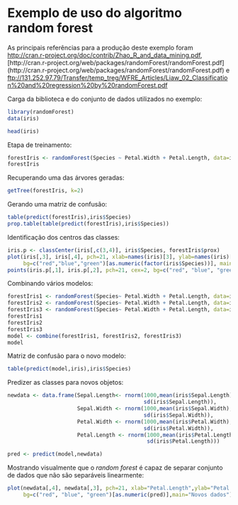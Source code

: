 Exemplo de uso do algoritmo random forest
=============================================

As principais referências para a produção deste exemplo foram [http://cran.r-project.org/doc/contrib/Zhao_R_and_data_mining.pdf](http://cran.r-project.org/doc/contrib/Zhao_R_and_data_mining.pdf), [http://cran.r-project.org/web/packages/randomForest/randomForest.pdf] (http://cran.r-project.org/web/packages/randomForest/randomForest.pdf) e [ftp://131.252.97.79/Transfer/temp_treg/WFRE_Articles/Liaw_02_Classification%20and%20regression%20by%20randomForest.pdf](ftp://131.252.97.79/Transfer/temp_treg/WFRE_Articles/Liaw_02_Classification%20and%20regression%20by%20randomForest.pdf)

Carga da biblioteca e do conjunto de dados utilizados no exemplo:

````r
library(randomForest)
data(iris)
````

````r
head(iris)
````

Etapa de treinamento:

````r
forestIris <- randomForest(Species ~ Petal.Width + Petal.Length, data=iris, prox=TRUE)
forestIris
````

Recuperando uma das árvores geradas:

````r
getTree(forestIris, k=2)
````

Gerando uma matriz de confusão:

````r
table(predict(forestIris),iris$Species)
prop.table(table(predict(forestIris),iris$Species))
````

Identificação dos centros das classes:

````r
iris.p <- classCenter(iris[,c(3,4)], iris$Species, forestIris$prox)
plot(iris[,3], iris[,4], pch=21, xlab=names(iris)[3], ylab=names(iris)[4], 
     bg=c("red","blue","green")[as.numeric(factor(iris$Species))], main="Dados sobre as plantas Iris com os centros das classes")
points(iris.p[,1], iris.p[,2], pch=21, cex=2, bg=c("red", "blue", "green"))
````

Combinando vários modelos:

````r
forestIris1 <- randomForest(Species~ Petal.Width + Petal.Length, data=iris, prox=TRUE, ntree=50)
forestIris2 <- randomForest(Species~ Petal.Width + Petal.Length, data=iris, prox=TRUE, ntree=50)
forestIris3 <- randomForest(Species~ Petal.Width + Petal.Length, data=iris, prox=TRUE, ntree=50)
forestIris1
forestIris2
forestIris3
model <- combine(forestIris1, forestIris2, forestIris3)
model
````

Matriz de confusão para o novo modelo:

````r
table(predict(model,iris),iris$Species)
````

Predizer as classes para novos objetos:

````r
newdata <- data.frame(Sepal.Length<- rnorm(1000,mean(iris$Sepal.Length),
                                           sd(iris$Sepal.Length)),
                      Sepal.Width <- rnorm(1000,mean(iris$Sepal.Width),
                                           sd(iris$Sepal.Width)),
                      Petal.Width <- rnorm(1000,mean(iris$Petal.Width),
                                           sd(iris$Petal.Width)),
                      Petal.Length <- rnorm(1000,mean(iris$Petal.Length),
                                            sd(iris$Petal.Length)))

pred <- predict(model,newdata)
````

Mostrando visualmente que o _random forest_ é capaz de separar conjunto de dados que não são separáveis linearmente:

````r
plot(newdata[,4], newdata[,3], pch=21, xlab="Petal.Length",ylab="Petal.Width",
     bg=c("red", "blue", "green")[as.numeric(pred)],main="Novos dados")
````


